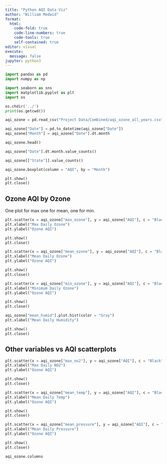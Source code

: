 ```yaml
---
title: "Python AQI Data Viz"
author: "William Medwid"
format: 
  html:
    code-fold: true
    code-line-numbers: true
    code-tools: true
    self-contained: true
editor: visual
execute:
  message: false
jupyter: python3
---
```


```python
import pandas as pd
import numpy as np

import seaborn as sns
import matplotlib.pyplot as plt
import os
```
```python
os.chdir('../')
print(os.getcwd())

aqi_ozone = pd.read_csv("Project Data/Combined/aqi_ozone_all_years.csv")
```


```python
aqi_ozone["Date"] = pd.to_datetime(aqi_ozone["Date"])
aqi_ozone["Month"] = aqi_ozone["Date"].dt.month

aqi_ozone.head()
```

```python
aqi_ozone["Date"].dt.month.value_counts()
```

```python
aqi_ozone[["State"]].value_counts()
```

```python
aqi_ozone.boxplot(column = "AQI", by = "Month")

plt.show()
plt.close()
```

## Ozone AQI by Ozone

One plot for max one for mean, one for min.

```python
plt.scatter(x = aqi_ozone["max_ozone"], y = aqi_ozone["AQI"], c = "Black")
plt.xlabel("Max Daily Ozone")
plt.ylabel("Ozone AQI")

plt.show()
plt.close()

plt.scatter(x = aqi_ozone["mean_ozone"], y = aqi_ozone["AQI"], c = "Black")
plt.xlabel("Mean Daily Ozone")
plt.ylabel("Ozone AQI")

plt.show()
plt.close()

plt.scatter(x = aqi_ozone["min_ozone"], y = aqi_ozone["AQI"], c = "Black")
plt.xlabel("Minimum Daily Ozone")
plt.ylabel("Ozone AQI")

plt.show()
plt.close()


```

```python
aqi_ozone["mean_humid"].plot.hist(color = "Gray")
plt.xlabel("Mean Daily Humidity")

plt.show()
plt.close()
```

## Other variables vs AQI scatterplots

```python
plt.scatter(x = aqi_ozone["max_no2"], y = aqi_ozone["AQI"], c = "Black")
plt.xlabel("Max Daily NO2")
plt.ylabel("Ozone AQI")

plt.show()
plt.close()
```

```python
plt.scatter(x = aqi_ozone["mean_temp"], y = aqi_ozone["AQI"], c = "Black")
plt.xlabel("Mean Daily Temp")
plt.ylabel("Ozone AQI")

plt.show()
plt.close()
```

```python
plt.scatter(x = aqi_ozone["mean_pressure"], y = aqi_ozone["AQI"], c = "Black")
plt.xlabel("Mean Daily Pressure")
plt.ylabel("Ozone AQI")

plt.show()
plt.close()
```


```python
aqi_ozone.columns
```


